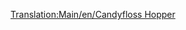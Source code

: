 [[Translation:Main/en/Candyfloss Hopper]]{{Template:Wagon/Fr
|Nom=Wagon de barbe à papa
|Coût=1 042£ (2 084$)
|Poids=20 / 50 t
|Image=[[File:en/Candyflosshopper.png]]
|Capacité=30 tonnes de barbe à papa
|MonoCoût="
|MonoPoids=20 / 55 t
|MonoCapacité=35 tonnes de barbe à papa
|MagCoût="
|MagPoids=20 / 57 t
|MagCapacité=37 tonnes de barbe à papa
|Description=Un wagon fait pour transporter des piles de barbe à papa au pays des jouets.
}}